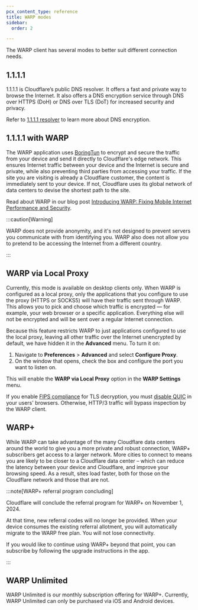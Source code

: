 ```yaml
---
pcx_content_type: reference
title: WARP modes
sidebar:
  order: 2

---
```


The WARP client has several modes to better suit different connection needs.

## 1.1.1.1

1.1.1.1 is Cloudflare’s public DNS resolver. It offers a fast and private way to browse the Internet. It also offers a DNS encryption service through DNS over HTTPS (DoH) or DNS over TLS (DoT) for increased security and privacy.

Refer to [1.1.1.1 resolver](/1.1.1.1/encryption/) to learn more about DNS encryption.

## 1.1.1.1 with WARP

The WARP application uses [BoringTun](https://blog.cloudflare.com/boringtun-userspace-wireguard-rust/) to encrypt and secure the traffic from your device and send it directly to Cloudflare's edge network. This ensures Internet traffic between your device and the Internet is secure and private, while also preventing third parties from accessing your traffic. If the site you are visiting is already a Cloudflare customer, the content is immediately sent to your device. If not, Cloudflare uses its global network of data centers to devise the shortest path to the site.

Read about WARP in our blog post [Introducing WARP: Fixing Mobile Internet Performance and Security](https://blog.cloudflare.com/1111-warp-better-vpn/).

:::caution[Warning]


WARP does not provide anonymity, and it's not designed to prevent servers you communicate with from identifying you. WARP also does not allow you to pretend to be accessing the Internet from a different country.


:::

## WARP via Local Proxy

Currently, this mode is available on desktop clients only. When WARP is configured as a local proxy, only the applications that you configure to use the proxy (HTTPS or SOCKS5) will have their traffic sent through WARP. This allows you to pick and choose which traffic is encrypted — for example, your web browser or a specific application. Everything else will not be encrypted and will be sent over a regular Internet connection.

Because this feature restricts WARP to just applications configured to use the local proxy, leaving all other traffic over the Internet unencrypted by default, we have hidden it in the **Advanced** menu. To turn it on:

1. Navigate to **Preferences** > **Advanced** and select **Configure Proxy**.
2. On the window that opens, check the box and configure the port you want to listen on.

This will enable the **WARP via Local Proxy** option in the **WARP Settings** menu.

If you enable [FIPS compliance](/cloudflare-one/policies/gateway/http-policies/tls-decryption/#fips-compliance) for TLS decryption, you must [disable QUIC](/cloudflare-one/policies/gateway/http-policies/http3/#prevent-inspection-bypass) in your users' browsers. Otherwise, HTTP/3 traffic will bypass inspection by the WARP client.

## WARP+

While WARP can take advantage of the many Cloudflare data centers around the world to give you a more private and robust connection, WARP+ subscribers get access to a larger network. More cities to connect to means you are likely to be closer to a Cloudflare data center – which can reduce the latency between your device and Cloudflare, and improve your browsing speed. As a result, sites load faster, both for those on the Cloudflare network and those that are not.

:::note[WARP+ referral program concluding]


Cloudflare will conclude the referral program for WARP+ on November 1, 2024.

At that time, new referral codes will no longer be provided. When your device consumes the existing referral allotment, you will automatically migrate to the WARP free plan. You will not lose connectivity.

If you would like to continue using WARP+ beyond that point, you can subscribe by following the upgrade instructions in the app.


:::

## WARP Unlimited

WARP Unlimited is our monthly subscription offering for WARP+. Currently, WARP Unlimited can only be purchased via iOS and Android devices.
